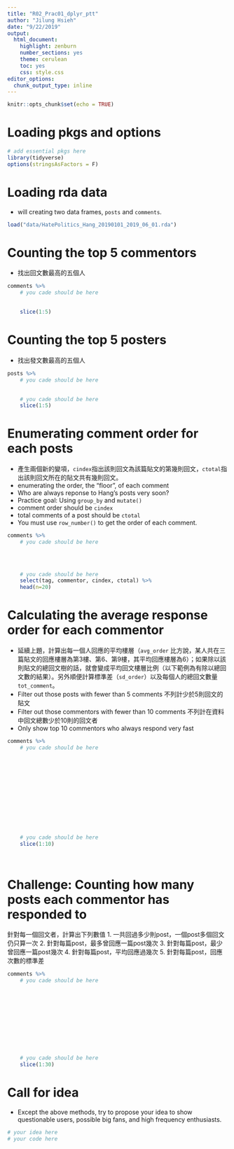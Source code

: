 ```yaml
---
title: "R02_Prac01_dplyr_ptt"
author: "Jilung Hsieh"
date: "9/22/2019"
output:
  html_document:
    highlight: zenburn
    number_sections: yes
    theme: cerulean
    toc: yes
    css: style.css
editor_options:
  chunk_output_type: inline
---
```


```r
knitr::opts_chunk$set(echo = TRUE)
```

# Loading pkgs and options
```r
# add essential pkgs here
library(tidyverse)
options(stringsAsFactors = F)
```


# Loading rda data
- will creating two data frames, `posts` and `comments`.
```r
load("data/HatePolitics_Hang_20190101_2019_06_01.rda")

```


# Counting the top 5 commentors
- 找出回文數最高的五個人
```r
comments %>%
    # you cade should be here

    
    slice(1:5)
```


# Counting the top 5 posters
- 找出發文數最高的五個人
```r
posts %>%
    # you cade should be here

    
    # you cade should be here
    slice(1:5)
```


# Enumerating comment order for each posts
- 產生兩個新的變項，`cindex`指出該則回文為該篇貼文的第幾則回文，`ctotal`指出該則回文所在的貼文共有幾則回文。
- enumerating the order, the "floor", of each comment
- Who are always reponse to Hang's posts very soon?
- Practice goal: Using `group_by` and `mutate()`
- comment order should be `cindex`
- total comments of a post should be `ctotal`
- You must use `row_number()` to get the order of each comment.
```r
comments %>%
    # you cade should be here

    
    
    
    # you cade should be here
    select(tag, commentor, cindex, ctotal) %>%
    head(n=20)
```

# Calculating the average response order for each commentor
- 延續上題，計算出每一個人回應的平均樓層（`avg_order` 比方說，某人共在三篇貼文的回應樓層為第3樓、第6、第9樓，其平均回應樓層為6）；如果除以該則貼文的總回文樹的話，就會變成平均回文樓層比例（以下範例為有除以總回文數的結果）。另外順便計算標準差（`sd_order`）以及每個人的總回文數量`tot_comment`。
- Filter out those posts with fewer than 5 comments 不列計少於5則回文的貼文
- Filter out those commentors with fewer than 10 comments 不列計在資料中回文總數少於10則的回文者
- Only show top 10 commentors who always respond very fast

```r
comments %>%
    # you cade should be here

    
    
    
    
    
    
    
    
    



    # you cade should be here
    slice(1:10)

    
```

# Challenge: Counting how many posts each commentor has responded to 
針對每一個回文者，計算出下列數值
1. 一共回過多少則post，一個post多個回文仍只算一次
2. 針對每篇post，最多曾回應一篇post幾次
3. 針對每篇post，最少曾回應一篇post幾次
4. 針對每篇post，平均回應過幾次
5. 針對每篇post，回應次數的標準差
```r
comments %>%
    # you cade should be here

    
    
    
    
    
    
    
    
    

    # you cade should be here
    slice(1:30)
```

# Call for idea
- Except the above methods, try to propose your idea to show questionable users, possible big fans, and high frequency enthusiasts.

```r
# your idea here
# your code here
```

